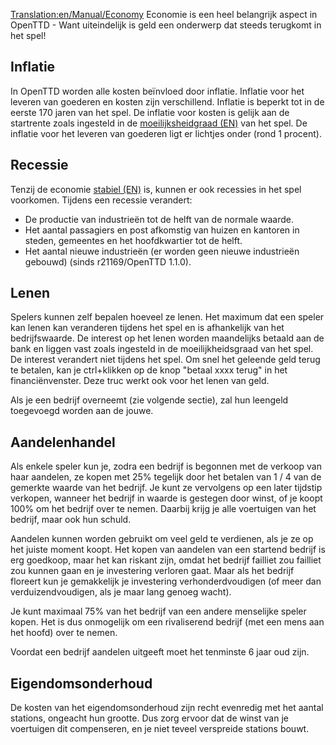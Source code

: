 [[Translation:en/Manual/Economy]]
{{nl/Vertaling|en/Manual/Economy|95}}
{{nl/Manual/Inhoudsopgave}}
Economie is een  heel belangrijk aspect in OpenTTD - Want uiteindelijk is geld een onderwerp dat steeds terugkomt in het spel!

==Inflatie==
In OpenTTD worden alle kosten beïnvloed door inflatie. Inflatie voor het leveren van goederen en kosten zijn verschillend. Inflatie is beperkt tot in de eerste 170 jaren van het spel. De inflatie voor kosten is gelijk aan de startrente zoals ingesteld in de [[en/Archive/Manual/Settings/Difficulty|moeilijksheidgraad (EN)]] van het spel. De inflatie voor het leveren van goederen ligt er lichtjes onder (rond 1 procent).

==Recessie==
Tenzij de economie [[en/Archive/Manual/Settings/Difficulty|stabiel (EN)]] is, kunnen er ook recessies in het spel voorkomen. Tijdens een recessie verandert:
* De productie van industrieën tot de helft van de normale waarde.
* Het aantal passagiers en post afkomstig van huizen en kantoren in steden, gemeentes en het hoofdkwartier tot de helft.
* Het aantal nieuwe industrieën (er worden geen nieuwe industrieën gebouwd) (sinds r21169/OpenTTD 1.1.0).

==Lenen==
Spelers kunnen zelf bepalen hoeveel ze lenen. Het maximum dat een speler kan lenen kan veranderen tijdens het spel en is afhankelijk van het bedrijfswaarde. De interest op het lenen worden maandelijks betaald aan de bank en liggen vast zoals ingesteld in de moeilijkheidsgraad van het spel. De interest verandert niet tijdens het spel.
Om snel het geleende geld terug te betalen, kan je ctrl+klikken op de knop "betaal xxxx terug" in het financiënvenster. Deze truc werkt ook voor het lenen van geld.

Als je een bedrijf overneemt (zie volgende sectie), zal hun leengeld toegevoegd worden aan de jouwe.

==Aandelenhandel==
Als enkele speler kun je, zodra een bedrijf is begonnen met de verkoop van haar aandelen, ze kopen met 25% tegelijk door het betalen van 1 / 4 van de gemerkte waarde van het bedrijf. Je kunt ze vervolgens op een later tijdstip verkopen, wanneer het bedrijf in waarde is gestegen door winst, of je koopt 100% om het bedrijf over te nemen. Daarbij krijg je alle voertuigen van het bedrijf, maar ook hun schuld.

Aandelen kunnen worden gebruikt om veel geld te verdienen, als je ze op het juiste moment koopt. Het kopen van aandelen van een startend bedrijf is erg goedkoop, maar het kan riskant zijn, omdat het bedrijf failliet zou failliet zou kunnen gaan en je investering verloren gaat. Maar als het bedrijf floreert kun je gemakkelijk je investering verhonderdvoudigen (of meer dan verduizendvoudigen, als je maar lang genoeg wacht).

Je kunt maximaal 75% van het bedrijf van een andere menselijke speler kopen. Het is dus onmogelijk om een rivaliserend bedrijf (met een mens aan het hoofd) over te nemen.

Voordat een bedrijf aandelen uitgeeft moet het tenminste 6 jaar oud zijn.

==Eigendomsonderhoud==
De kosten van het eigendomsonderhoud zijn recht evenredig met het aantal stations, ongeacht hun grootte. Dus zorg ervoor dat de winst van je voertuigen dit compenseren, en je niet teveel verspreide stations bouwt.